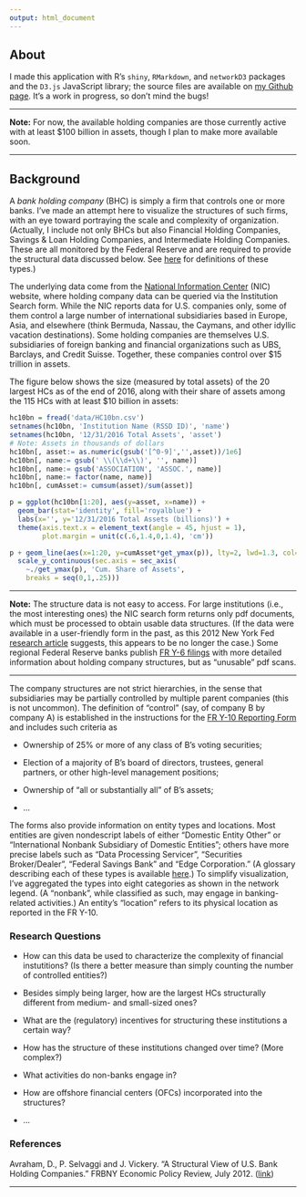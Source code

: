 ```yaml
---
output: html_document
---
```


## About

I made this application with R's <code>shiny</code>, <code>RMarkdown</code>, and <code>networkD3</code> packages and the <code>D3.js</code> JavaScript library; the source files are available on <a href='https://github.com/sirallen/nic-structure' target='_blank'>my Github page</a>. It's a work in progress, so don't mind the bugs!

<hr>

**Note:** For now, the available holding companies are those currently active with at least $100 billion in assets, though I plan to make more available soon.

<hr>

## Background

A _bank holding company_ (BHC) is simply a firm that controls one or more banks. I've made an attempt here to visualize the structures of such firms, with an eye toward portraying the scale and complexity of organization. (Actually, I include not only BHCs but also Financial Holding Companies, Savings & Loan Holding Companies, and Intermediate Holding Companies. These are all monitored by the Federal Reserve and are required to provide the structural data discussed below. See <a href='https://www.ffiec.gov/nicpubweb/content/help/institution%20type%20description.htm' target='_blank'>here</a> for definitions of these types.)

The underlying data come from the <a href='https://www.ffiec.gov/nicpubweb/nicweb/nichome.aspx' target='_blank'>National Information Center</a> (NIC) website, where holding company data can be queried via the Institution Search form. While the NIC reports data for U.S. companies only, some of them control a large number of international subsidiaries based in Europe, Asia, and elsewhere (think Bermuda, Nassau, the Caymans, and other idyllic vacation destinations). Some holding companies are themselves U.S. subsidiaries of foreign banking and financial organizations such as UBS, Barclays, and Credit Suisse. Together, these companies control over $15 trillion in assets.

The figure below shows the size (measured by total assets) of the 20 largest HCs as of the end of 2016, along with their share of assets among the 115 HCs with at least $10 billion in assets:

```r
hc10bn = fread('data/HC10bn.csv')
setnames(hc10bn, 'Institution Name (RSSD ID)', 'name')
setnames(hc10bn, '12/31/2016 Total Assets', 'asset')
# Note: Assets in thousands of dollars
hc10bn[, asset:= as.numeric(gsub('[^0-9]','',asset))/1e6]
hc10bn[, name:= gsub(' \\(\\d+\\)', '', name)]
hc10bn[, name:= gsub('ASSOCIATION', 'ASSOC.', name)]
hc10bn[, name:= factor(name, name)]
hc10bn[, cumAsset:= cumsum(asset)/sum(asset)]

p = ggplot(hc10bn[1:20], aes(y=asset, x=name)) +
  geom_bar(stat='identity', fill='royalblue') +
  labs(x='', y='12/31/2016 Total Assets (billions)') +
  theme(axis.text.x = element_text(angle = 45, hjust = 1),
        plot.margin = unit(c(.6,1.4,0,1.4), 'cm'))

p + geom_line(aes(x=1:20, y=cumAsset*get_ymax(p)), lty=2, lwd=1.3, col='red') +
  scale_y_continuous(sec.axis = sec_axis(
    ~./get_ymax(p), 'Cum. Share of Assets',
    breaks = seq(0,1,.25)))

```

<hr>

**Note:** The structure data is not easy to access. For large institutions (i.e., the most interesting ones) the NIC search form returns only pdf documents, which must be processed to obtain usable data structures. (If the data were available in a user-friendly form in the past, as this 2012 New York Fed <a href='https://www.newyorkfed.org/medialibrary/media/research/epr/12v18n2/1207avra.pdf' target='_blank'>research article</a> suggests, this appears to be no longer the case.) Some regional Federal Reserve banks publish <a href='https://www.richmondfed.org/banking/supervision_and_regulation/fry6_reports' target='_blank'>FR Y-6 filings</a> with more detailed information about holding company structures, but as "unusable" pdf scans.

<hr>

The company structures are not strict hierarchies, in the sense that subsidiaries may be partially controlled by multiple parent companies (this is not uncommon). The definition of "control" (say, of company B by company A) is established in the instructions for the <a href='https://www.federalreserve.gov/apps/reportforms/reportdetail.aspx?sOoYJ+5BzDaGhRRQo6EFJQ==' target='_blank'>FR Y-10 Reporting Form</a> and includes such criteria as

* Ownership of 25% or more of any class of B's voting securities;

* Election of a majority of B's board of directors, trustees, general partners, or other high-level management positions;

* Ownership of "all or substantially all" of B's assets;

* ...
	
The forms also provide information on entity types and locations. Most entities are given nondescript labels of either "Domestic Entity Other" or "International Nonbank Subsidiary of Domestic Entities"; others have more precise labels such as "Data Processing Servicer", "Securities Broker/Dealer", "Federal Savings Bank" and "Edge Corporation." (A glossary describing each of these types is available <a href='https://www.ffiec.gov/nicpubweb/content/help/institution%20type%20description.htm' target='_blank'>here</a>.) To simplify visualization, I've aggregated the types into eight categories as shown in the network legend. (A "nonbank", while classified as such, may engage in banking-related activities.) An entity's "location" refers to its physical location as reported in the FR Y-10.

### Research Questions
* How can this data be used to characterize the complexity of financial instutitions? (Is there a better measure than simply counting the number of controlled entities?)

* Besides simply being larger, how are the largest HCs structurally different from medium- and small-sized ones?

* What are the (regulatory) incentives for structuring these institutions a certain way?

* How has the structure of these institutions changed over time? (More complex?)

* What activities do non-banks engage in?

* How are offshore financial centers (OFCs) incorporated into the structures?

* ...


### References
Avraham, D., P. Selvaggi and J. Vickery. "A Structural View of U.S. Bank Holding Companies." FRBNY Economic Policy Review, July 2012. (<a href='https://www.newyorkfed.org/medialibrary/media/research/epr/12v18n2/1207avra.pdf' target='_blank'>link</a>)

<hr>

